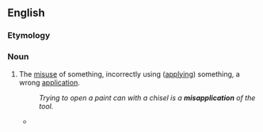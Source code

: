 ==English==

===Etymology===
{{prefix|en|mis|application}}

===Noun===
{{en-noun|~}}

# The [[misuse]] of something, incorrectly using ([[apply]]ing) something, a wrong [[application]].
#: ''Trying to open a paint can with a chisel is a '''misapplication''' of the tool.''
#* {{quote-journal
|date=April 19, 2012
|author=Josh Halliday
|title=Free speech haven or lawless cesspool – can the internet be civilised?
|work=the Guardian
|url=http://www.guardian.co.uk/technology/2012/apr/19/free-speech-haven-lawless-cesspool
|page=
|passage=Julia Farrington, head of arts at Index on Censorship, argues that extra powers to ban violent videos online will "end up too broad and open to '''misapplication''', which would damage freedom of expression".}}